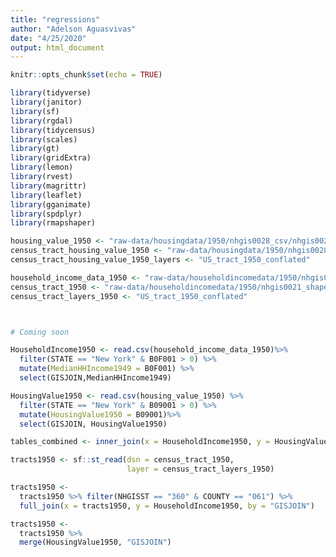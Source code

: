 ```yaml
---
title: "regressions"
author: "Adelson Aguasvivas"
date: "4/25/2020"
output: html_document
---
```


```r
knitr::opts_chunk$set(echo = TRUE)

library(tidyverse)
library(janitor)
library(sf)
library(rgdal)
library(tidycensus)
library(scales)
library(gt)
library(gridExtra)
library(lemon)
library(rvest)
library(magrittr)
library(leaflet)
library(gganimate)
library(spdplyr)
library(rmapshaper)

housing_value_1950 <- "raw-data/housingdata/1950/nhgis0028_csv/nhgis0028_ds82_1950_tract.csv"
census_tract_housing_value_1950 <- "raw-data/housingdata/1950/nhgis0028_shape/nhgis0028_shapefile_tl2008_us_tract_1950/"
census_tract_housing_value_1950_layers <- "US_tract_1950_conflated"

household_income_data_1950 <- "raw-data/householdincomedata/1950/nhgis0021_csv/nhgis0021_ds82_1950_tract.csv"
census_tract_1950 <- "raw-data/householdincomedata/1950/nhgis0021_shape/nhgis0021_shapefile_tl2008_us_tract_1950/"
census_tract_layers_1950 <- "US_tract_1950_conflated"




```

```r

# Coming soon

HouseholdIncome1950 <- read.csv(household_income_data_1950)%>%
  filter(STATE == "New York" & B0F001 > 0) %>%
  mutate(MedianHHIncome1949 = B0F001) %>%
  select(GISJOIN,MedianHHIncome1949)

HousingValue1950 <- read.csv(housing_value_1950) %>%
  filter(STATE == "New York" & B09001 > 0) %>%
  mutate(HousingValue1950 = B09001)%>%
  select(GISJOIN, HousingValue1950)

tables_combined <- inner_join(x = HouseholdIncome1950, y = HousingValue1950, by = "GISJOIN")

tracts1950 <- sf::st_read(dsn = census_tract_1950,
                          layer = census_tract_layers_1950)

tracts1950 <-
  tracts1950 %>% filter(NHGISST == "360" & COUNTY == "061") %>%
  full_join(x = tracts1950, y = HouseholdIncome1950, by = "GISJOIN")

tracts1950 <- 
  tracts1950 %>%
  merge(HousingValue1950, "GISJOIN")




```